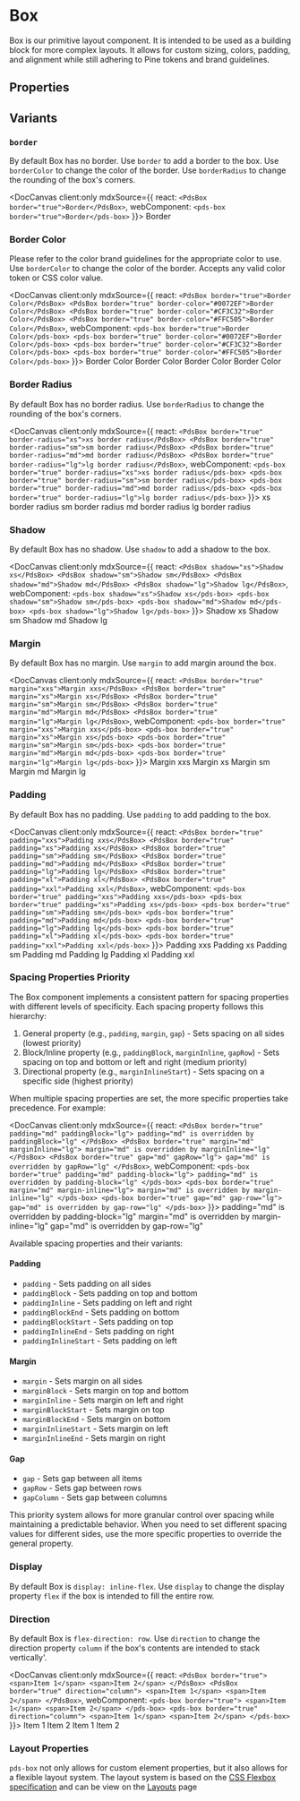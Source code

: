 
# Box

Box is our primitive layout component. It is intended to be used as a building block for more complex layouts. It allows for custom sizing, colors, padding, and alignment while still adhering to Pine tokens and brand guidelines.

## Properties

<DocArgsTable componentName="pds-box" docSource={components} />

## Variants

### `border`
By default Box has no border. Use `border` to add a border to the box. Use `borderColor` to change the color of the border. Use `borderRadius` to change the rounding of the box's corners.

<DocCanvas client:only
  mdxSource={{
    react: `<PdsBox border="true">Border</PdsBox>`,
    webComponent: `<pds-box border="true">Border</pds-box>`
}}>
  <pds-box border="true">Border</pds-box>
</DocCanvas>

### Border Color
Please refer to the color brand guidelines for the appropriate color to use. Use `borderColor` to change the color of the border. Accepts any valid color token or CSS color value.

<DocCanvas client:only
  mdxSource={{
    react: `<PdsBox border="true">Border Color</PdsBox>
<PdsBox border="true" border-color="#0072EF">Border Color</PdsBox>
<PdsBox border="true" border-color="#CF3C32">Border Color</PdsBox>
<PdsBox border="true" border-color="#FFC505">Border Color</PdsBox>`,
    webComponent: `<pds-box border="true">Border Color</pds-box>
<pds-box border="true" border-color="#0072EF">Border Color</pds-box>
<pds-box border="true" border-color="#CF3C32">Border Color</pds-box>
<pds-box border="true" border-color="#FFC505">Border Color</pds-box>`
}}>
  <pds-box border="true">Border Color</pds-box>
  <pds-box border="true" border-color="#0072EF">Border Color</pds-box>
  <pds-box border="true" border-color="#CF3C32">Border Color</pds-box>
  <pds-box border="true" border-color="#FFC505">Border Color</pds-box>
</DocCanvas>

### Border Radius
By default Box has no border radius. Use `borderRadius` to change the rounding of the box's corners.

<DocCanvas client:only
  mdxSource={{
    react: `<PdsBox border="true" border-radius="xs">xs border radius</PdsBox>
<PdsBox border="true" border-radius="sm">sm border radius</PdsBox>
<PdsBox border="true" border-radius="md">md border radius</PdsBox>
<PdsBox border="true" border-radius="lg">lg border radius</PdsBox>`,
    webComponent: `<pds-box border="true" border-radius="xs">xs border radius</pds-box>
<pds-box border="true" border-radius="sm">sm border radius</pds-box>
<pds-box border="true" border-radius="md">md border radius</pds-box>
<pds-box border="true" border-radius="lg">lg border radius</pds-box>`
}}>
  <pds-box border="true" border-radius="xs">xs border radius</pds-box>
  <pds-box border="true" border-radius="sm">sm border radius</pds-box>
  <pds-box border="true" border-radius="md">md border radius</pds-box>
  <pds-box border="true" border-radius="lg">lg border radius</pds-box>
</DocCanvas>

### Shadow
By default Box has no shadow. Use `shadow` to add a shadow to the box.

<DocCanvas client:only
  mdxSource={{
    react: `<PdsBox shadow="xs">Shadow xs</PdsBox>
<PdsBox shadow="sm">Shadow sm</PdsBox>
<PdsBox shadow="md">Shadow md</PdsBox>
<PdsBox shadow="lg">Shadow lg</PdsBox>`,
    webComponent: `<pds-box shadow="xs">Shadow xs</pds-box>
<pds-box shadow="sm">Shadow sm</pds-box>
<pds-box shadow="md">Shadow md</pds-box>
<pds-box shadow="lg">Shadow lg</pds-box>`
}}>
  <pds-box shadow="xs">Shadow xs</pds-box>
  <pds-box shadow="sm">Shadow sm</pds-box>
  <pds-box shadow="md">Shadow md</pds-box>
  <pds-box shadow="lg">Shadow lg</pds-box>
</DocCanvas>

### Margin
By default Box has no margin. Use `margin` to add margin around the box.

<DocCanvas client:only
  mdxSource={{
    react: `<PdsBox border="true" margin="xxs">Margin xxs</PdsBox>
<PdsBox border="true" margin="xs">Margin xs</PdsBox>
<PdsBox border="true" margin="sm">Margin sm</PdsBox>
<PdsBox border="true" margin="md">Margin md</PdsBox>
<PdsBox border="true" margin="lg">Margin lg</PdsBox>`,
    webComponent: `<pds-box border="true" margin="xxs">Margin xxs</pds-box>
<pds-box border="true" margin="xs">Margin xs</pds-box>
<pds-box border="true" margin="sm">Margin sm</pds-box>
<pds-box border="true" margin="md">Margin md</pds-box>
<pds-box border="true" margin="lg">Margin lg</pds-box>`
}}>
  <pds-box border="true" margin="xxs">Margin xxs</pds-box>
  <pds-box border="true" margin="xs">Margin xs</pds-box>
  <pds-box border="true" margin="sm">Margin sm</pds-box>
  <pds-box border="true" margin="md">Margin md</pds-box>
  <pds-box border="true" margin="lg">Margin lg</pds-box>
</DocCanvas>

### Padding
By default Box has no padding. Use `padding` to add padding to the box.

<DocCanvas client:only
  mdxSource={{
    react: `<PdsBox border="true" padding="xxs">Padding xxs</PdsBox>
<PdsBox border="true" padding="xs">Padding xs</PdsBox>
<PdsBox border="true" padding="sm">Padding sm</PdsBox>
<PdsBox border="true" padding="md">Padding md</PdsBox>
<PdsBox border="true" padding="lg">Padding lg</PdsBox>
<PdsBox border="true" padding="xl">Padding xl</PdsBox>
<PdsBox border="true" padding="xxl">Padding xxl</PdsBox>`,
    webComponent: `<pds-box border="true" padding="xxs">Padding xxs</pds-box>
<pds-box border="true" padding="xs">Padding xs</pds-box>
<pds-box border="true" padding="sm">Padding sm</pds-box>
<pds-box border="true" padding="md">Padding md</pds-box>
<pds-box border="true" padding="lg">Padding lg</pds-box>
<pds-box border="true" padding="xl">Padding xl</pds-box>
<pds-box border="true" padding="xxl">Padding xxl</pds-box>`
}}>
  <pds-box border="true" padding="xxs">Padding xxs</pds-box>
  <pds-box border="true" padding="xs">Padding xs</pds-box>
  <pds-box border="true" padding="sm">Padding sm</pds-box>
  <pds-box border="true" padding="md">Padding md</pds-box>
  <pds-box border="true" padding="lg">Padding lg</pds-box>
  <pds-box border="true" padding="xl">Padding xl</pds-box>
  <pds-box border="true" padding="xxl">Padding xxl</pds-box>
</DocCanvas>

### Spacing Properties Priority
The Box component implements a consistent pattern for spacing properties with different levels of specificity. Each spacing property follows this hierarchy:

1. General property (e.g., `padding`, `margin`, `gap`) - Sets spacing on all sides (lowest priority)
2. Block/Inline property (e.g., `paddingBlock`, `marginInline`, `gapRow`) - Sets spacing on top and bottom or left and right (medium priority)
3. Directional property (e.g., `marginInlineStart`) - Sets spacing on a specific side (highest priority)

When multiple spacing properties are set, the more specific properties take precedence. For example:

<DocCanvas client:only
  mdxSource={{
    react: `<PdsBox border="true" padding="md" paddingBlock="lg">
  padding="md" is overridden by paddingBlock="lg"
</PdsBox>
<PdsBox border="true" margin="md" marginInline="lg">
  margin="md" is overridden by marginInline="lg"
</PdsBox>
<PdsBox border="true" gap="md" gapRow="lg">
  gap="md" is overridden by gapRow="lg"
</PdsBox>`,
    webComponent: `<pds-box border="true" padding="md" padding-block="lg">
  padding="md" is overridden by padding-block="lg"
</pds-box>
<pds-box border="true" margin="md" margin-inline="lg">
  margin="md" is overridden by margin-inline="lg"
</pds-box>
<pds-box border="true" gap="md" gap-row="lg">
  gap="md" is overridden by gap-row="lg"
</pds-box>`
}}>
  <pds-box border="true" padding="md" padding-block="lg">
    padding="md" is overridden by padding-block="lg"
  </pds-box>
  <pds-box border="true" margin="md" margin-inline="lg">
    margin="md" is overridden by margin-inline="lg"
  </pds-box>
  <pds-box border="true" gap="md" gap-row="lg">
    gap="md" is overridden by gap-row="lg"
  </pds-box>
</DocCanvas>

Available spacing properties and their variants:

#### Padding
- `padding` - Sets padding on all sides
- `paddingBlock` - Sets padding on top and bottom
- `paddingInline` - Sets padding on left and right
- `paddingBlockEnd` - Sets padding on bottom
- `paddingBlockStart` - Sets padding on top
- `paddingInlineEnd` - Sets padding on right
- `paddingInlineStart` - Sets padding on left

#### Margin
- `margin` - Sets margin on all sides
- `marginBlock` - Sets margin on top and bottom
- `marginInline` - Sets margin on left and right
- `marginBlockStart` - Sets margin on top
- `marginBlockEnd` - Sets margin on bottom
- `marginInlineStart` - Sets margin on left
- `marginInlineEnd` - Sets margin on right

#### Gap
- `gap` - Sets gap between all items
- `gapRow` - Sets gap between rows
- `gapColumn` - Sets gap between columns

This priority system allows for more granular control over spacing while maintaining a predictable behavior. When you need to set different spacing values for different sides, use the more specific properties to override the general property.

### Display
By default Box is `display: inline-flex`. Use `display` to change the display property `flex` if the box is intended to fill the entire row.

### Direction
By default Box is `flex-direction: row`. Use `direction` to change the direction property `column` if the box's contents are intended to stack vertically'.

<DocCanvas client:only
  mdxSource={{
    react: `<PdsBox border="true">
  <span>Item 1</span>
  <span>Item 2</span>
</PdsBox>
<PdsBox border="true" direction="column">
  <span>Item 1</span>
  <span>Item 2</span>
</PdsBox>`,
    webComponent: `<pds-box border="true">
  <span>Item 1</span>
  <span>Item 2</span>
</pds-box>
<pds-box border="true" direction="column">
  <span>Item 1</span>
  <span>Item 2</span>
</pds-box>`
}}>
  <pds-box border="true">
    <span>Item 1</span>
    <span>Item 2</span>
  </pds-box>
  <pds-box border="true" direction="column">
    <span>Item 1</span>
    <span>Item 2</span>
  </pds-box>
</DocCanvas>


### Layout Properties
`pds-box` not only allows for custom element properties, but it also allows for a flexible layout system. The layout system is based on the [CSS Flexbox specification](https://drafts.csswg.org/css-flexbox/) and can be view on the [Layouts](/docs/components-layout--docs) page

